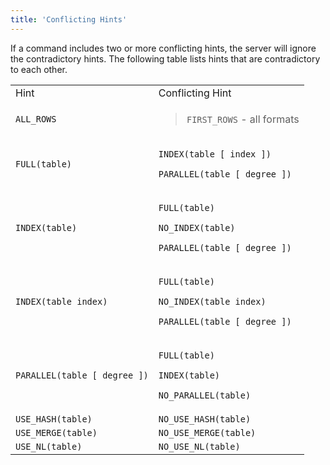 ```yaml
---
title: 'Conflicting Hints'
---
```


<div id="conflicting_hints" class="registered_link"></div>

If a command includes two or more conflicting hints, the server will ignore the contradictory hints. The following table lists hints that are contradictory to each other.

<div class="table-with-scroll">
  <table class="table">
    <tbody>
      <tr class="odd">
        <td>Hint</td>
        <td>Conflicting Hint</td>
      </tr>
      <tr class="even">
        <td>
          <code>ALL_ROWS</code>
        </td>
        <td>
          <blockquote>
            <p>
              <code>FIRST_ROWS</code> - all formats
            </p>
          </blockquote>
        </td>
      </tr>
      <tr class="odd">
        <td>
          <p>
            <code>FULL(table)</code>
          </p>
        </td>
        <td>
          <p>
            <code>INDEX(table [ index ])</code>
          </p>
          <p>
            <code>PARALLEL(table [ degree ])</code>
          </p>
        </td>
      </tr>
      <tr class="even">
        <td>
          <p>
            <code>INDEX(table)</code>
          </p>
        </td>
        <td>
          <p>
            <code>FULL(table)</code>
          </p>
          <p>
            <code>NO_INDEX(table)</code>
          </p>
          <p>
            <code>PARALLEL(table [ degree ])</code>
          </p>
        </td>
      </tr>
      <tr class="odd">
        <td>
          <p>
            <code>INDEX(table index)</code>
          </p>
        </td>
        <td>
          <p>
            <code>FULL(table)</code>
          </p>
          <p>
            <code>NO_INDEX(table index)</code>
          </p>
          <p>
            <code>PARALLEL(table [ degree ])</code>
          </p>
        </td>
      </tr>
      <tr class="even">
        <td>
          <p>
            <code>PARALLEL(table [ degree ])</code>
          </p>
        </td>
        <td>
          <p>
            <code>FULL(table)</code>
          </p>
          <p>
            <code>INDEX(table)</code>
          </p>
          <p>
            <code>NO_PARALLEL(table)</code>
          </p>
        </td>
      </tr>
      <tr class="odd">
        <td>
          <code>USE_HASH(table)</code>
        </td>
        <td>
          <code>NO_USE_HASH(table)</code>
        </td>
      </tr>
      <tr class="even">
        <td>
          <code>USE_MERGE(table)</code>
        </td>
        <td>
          <code>NO_USE_MERGE(table)</code>
        </td>
      </tr>
      <tr class="odd">
        <td>
          <code>USE_NL(table)</code>
        </td>
        <td>
          <code>NO_USE_NL(table)</code>
        </td>
      </tr>
    </tbody>
  </table>
</div>
